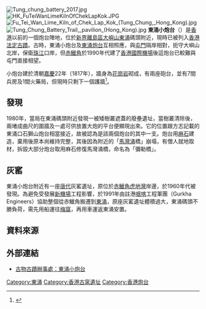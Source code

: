 {{Not|東涌炮台}}
{{noteTA
|1=zh-hans:𫚭;zh-hant:鱲}}
[[File:Tung_chung_battery_2017.jpg|thumb]]
[[File:HK_FuTeiWanLimeKilnOfChekLapKok.JPG|thumb]]
[[File:Fu_Tei_Wan_Lime_Kiln_of_Chek_Lap_Kok_(Tung_Chung,_Hong_Kong).jpg|thumb]]
[[File:Tung_Chung_Battery_Trail,_pavilion_(Hong_Kong).jpg|thumb]]
'''東涌小炮台'''（{{lang-en|'''Tung Chung Battery'''}}）是[[香港|香港]]以前的一個炮台陣地，位於[[新界|新界]][[離島區|離島區]][[大嶼山|大嶼山]][[東涌_(香港)|東涌]]碼頭附近，現時已被列入[[香港法定古蹟|香港法定古蹟]]。古時，東涌小炮台及[[東涌炮台|東涌炮台]]互相照應，與[[屯門|屯門]]隔岸相對，扼守大嶼山北岸，保衛[[珠江|珠江]]口岸，但[[赤鱲角|赤鱲角]]於1990年代建了[[香港國際機場|香港國際機場]]後這炮台已較難與屯門直接相望。

小炮台建於清朝[[嘉慶|嘉慶]]22年（1817年），牆身為[[花崗岩|花崗岩]]砌成，有兩座砲台，並有7間兵房及1間火藥局，但現時只剩下一個護牆<ref>{{cite web|url=http://www.rthk.org.hk/elearning/ecotour/tour09/route09_point02.htm|title=香港生態遊 漁村文化：東涌漁村、炮台、紅樹林|last=|first=|coauthors=|date=|publisher=香港電台網站|accessdate=2011-08-24|archive-date=2016-09-25|archive-url=https://web.archive.org/web/20160925004037/http://www.rthk.org.hk/elearning/ecotour/tour09/route09_point02.htm|dead-url=no}}</ref>。

==發現==
1980年，當局在東涌碼頭附近發現一被矮樹叢遮蓋的廢壘遺址，當樹叢清除後，兩堵成曲尺的圍牆及一處可供放置大炮的平台便顯現出來。它的位置跟方志記載的東涌口石獅山炮台相當接近，故被認為是該兩個炮台的其中一支。炮台用[[花崗石|麻石]]建造，棄用後原本尚維持完整，其後因為附近的「[[馬灣涌|馬灣涌]]橋」崩塌，有僧人就地取材，拆毀大部分炮台取用麻石修復馬灣涌橋，命名為「彌勒橋」。

==灰窰==
東涌小炮台附近有一座[[唐代|唐代]]灰窰遺址，原位於[[赤鱲角|赤鱲角]][[虎地灣|虎地灣]]岸邊，於1960年代被發現。為避免受發展[[香港國際機場|新機場]]工程影響，於1991年由註港[[啹喀|啹喀]]工程軍團（Gurkha Engineers）協助整個從赤鱲角搬遷到[[東涌_(香港)|東涌]]，原座灰窰遺址體積過大，東涌碼頭不勝負荷，需先用船運往[[梅窩|梅窩]]，再用車運返東涌安置。

==資料來源==
{{Reflist}}

==外部連結==
{{commonscat|Tung Chung Battery}}
* [http://www.amo.gov.hk/b5/monuments_22.php 古物古蹟辦事處：東涌小炮台] {{Wayback|url=http://www.amo.gov.hk/b5/monuments_22.php |date=20201026094341 }}

{{香港法定古蹟}}
{{HK-geo-stub}}

[[Category:東涌|Category:東涌]]
[[Category:香港古窯遺址|Category:香港古窯遺址]]
[[Category:香港炮台|Category:香港炮台]]